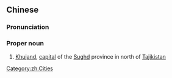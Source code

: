 {{also|苦盏}}
==Chinese==
{{zh-forms|s=苦盏}}

===Pronunciation===
{{zh-pron
|m=Kǔzhǎn
|cat=pn
}}

===Proper noun===
{{zh-proper noun}}

# [[Khujand]], [[capital]] of the [[Sughd]] province in north of [[Tajikistan]]

[[Category:zh:Cities]]
